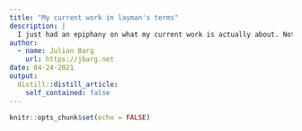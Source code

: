 ```yaml
---
title: "My current work in layman's terms"
description: |
  I just had an epiphany on what my current work is actually about. Not the stilted academic version, but the explanation in layman's terms. There are three elements. Obviously, as always, I am focusing on environmental pollution. The second broad area is that of decision making, and the illusion of rationality. But right now, with my work on pipelines, it is much simpler. While reading the [testimony of former TransCanada employee and whistleblower Evan Vokes](https://www.corporatecrimereporter.com/news/200/former-transcanada-engineer-warning-to-residents-south-of-the-border-dont-trust-transcanada/) (what a name, eh?), I realized how much there is actually on the record on social action leading up to big, collective decision making, and how much of it I have seen or read in the past, particularly with regard to the oil & gas industry. And that is the kind of stuff that should be on record in the academic literature. We do not have to guess as to the underlying reasons of corporate action & communication. We certainly should not *always* hesitate to speculate about their intentions, and assume some kind of rational optimization at the aggregate level. At the surface, the discourse seems oriented toward environmental safety, but it really does not need a lot of scratching to reveal a lot more complexity.
author:
  - name: Julian Barg
    url: https://jbarg.net
date: 04-24-2021
output:
  distill::distill_article:
    self_contained: false
---
```



```r
knitr::opts_chunk$set(echo = FALSE)
```
